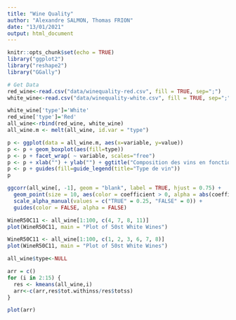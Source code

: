 ```yaml
---
title: "Wine Quality"
author: "Alexandre SALMON, Thomas FRION"
date: "13/01/2021"
output: html_document
---
```


```r
knitr::opts_chunk$set(echo = TRUE)
library("ggplot2")
library("reshape2")
library("GGally")

```

```r
# Get Data
red_wine<-read.csv("data/winequality-red.csv", fill = TRUE, sep=";")
white_wine<-read.csv("data/winequality-white.csv", fill = TRUE, sep=";")
```

```r
white_wine['type']='White'
red_wine['type']='Red'
all_wine<-rbind(red_wine, white_wine)
all_wine.m <- melt(all_wine, id.var = "type")

p <- ggplot(data = all_wine.m, aes(x=variable, y=value)) 
p <- p + geom_boxplot(aes(fill=type))
p <- p + facet_wrap( ~ variable, scales="free")
p <- p + xlab("") + ylab("") + ggtitle("Composition des vins en fonction du Type")
p <- p + guides(fill=guide_legend(title="Type de vin"))
p 

```

```r
ggcorr(all_wine[, -1], geom = "blank", label = TRUE, hjust = 0.75) +
  geom_point(size = 10, aes(color = coefficient > 0, alpha = abs(coefficient) > 0.5)) +
  scale_alpha_manual(values = c("TRUE" = 0.25, "FALSE" = 0)) +
  guides(color = FALSE, alpha = FALSE)
```

```r
WineR50C11 <- all_wine[1:100, c(4, 7, 8, 11)]
plot(WineR50C11, main = "Plot of 50st White Wines")

WineR50C11 <- all_wine[1:100, c(1, 2, 3, 6, 7, 8)]
plot(WineR50C11, main = "Plot of 50st White Wines")

```


```r
all_wine$type<-NULL

arr = c()
for (i in 2:15) {
  res <- kmeans(all_wine,i)
  arr<-c(arr,res$tot.withinss/res$totss)
}

plot(arr)
```

